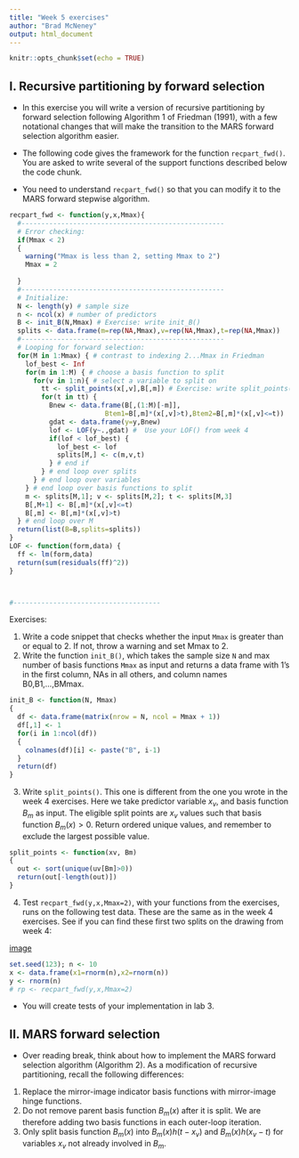 ```yaml
---
title: "Week 5 exercises"
author: "Brad McNeney"
output: html_document
---
```


```r
knitr::opts_chunk$set(echo = TRUE)
```

## I. Recursive partitioning by forward selection

* In this exercise you will write a version of 
recursive partitioning by forward selection
following Algorithm 1 of Friedman (1991), with 
a few notational changes that will make 
the transition to the MARS forward selection 
algorithm easier.

* The following code gives the framework for the function
`recpart_fwd()`.
You are asked to write several of the support 
functions described below the code chunk.

* You need to understand `recpart_fwd()` so that you 
can modify it to the MARS forward stepwise algorithm. 



```r
recpart_fwd <- function(y,x,Mmax){
  #---------------------------------------------------
  # Error checking:
  if(Mmax < 2)
  {
    warning("Mmax is less than 2, setting Mmax to 2")
    Mmax = 2
    
  }
  #---------------------------------------------------
  # Initialize:
  N <- length(y) # sample size
  n <- ncol(x) # number of predictors
  B <- init_B(N,Mmax) # Exercise: write init_B()
  splits <- data.frame(m=rep(NA,Mmax),v=rep(NA,Mmax),t=rep(NA,Mmax))
  #---------------------------------------------------
  # Looping for forward selection:
  for(M in 1:Mmax) { # contrast to indexing 2...Mmax in Friedman
    lof_best <- Inf
    for(m in 1:M) { # choose a basis function to split
      for(v in 1:n){ # select a variable to split on
        tt <- split_points(x[,v],B[,m]) # Exercise: write split_points() 
        for(t in tt) { 
          Bnew <- data.frame(B[,(1:M)[-m]],
                        Btem1=B[,m]*(x[,v]>t),Btem2=B[,m]*(x[,v]<=t)) 
          gdat <- data.frame(y=y,Bnew)
          lof <- LOF(y~.,gdat) #  Use your LOF() from week 4
          if(lof < lof_best) { 
            lof_best <- lof
            splits[M,] <- c(m,v,t) 
          } # end if
        } # end loop over splits
      } # end loop over variables
    } # end loop over basis functions to split
    m <- splits[M,1]; v <- splits[M,2]; t <- splits[M,3]
    B[,M+1] <- B[,m]*(x[,v]<=t)
    B[,m] <- B[,m]*(x[,v]>t)
  } # end loop over M
  return(list(B=B,splits=splits))
}
LOF <- function(form,data) {
  ff <- lm(form,data)
  return(sum(residuals(ff)^2))
}



#-------------------------------------
```

Exercises:

1. Write a code snippet that checks 
whether the input `Mmax` is greater than or equal to 2. If not, 
throw a warning and set Mmax to 2.
2. Write the function `init_B()`, which takes the sample 
size `N` and max number of basis functions `Mmax` as input
and returns a data frame with 1's in the first column, NAs in
all others, and column names B0,B1,...,BMmax.
```r
init_B <- function(N, Mmax)
{
  df <- data.frame(matrix(nrow = N, ncol = Mmax + 1))
  df[,1] <- 1
  for(i in 1:ncol(df))
  {
    colnames(df)[i] <- paste("B", i-1)
  }
  return(df)
}
```

3. Write `split_points()`. This one is different from the 
one you wrote in the week 4 exercises. Here we take predictor
variable $x_v$, and basis function $B_m$ as input. The eligible split 
points are $x_v$ values such that basis function $B_m(x)>0$.
Return ordered unique values, and remember to exclude the 
largest possible value.

```r
split_points <- function(xv, Bm)
{
  out <- sort(unique(uv[Bm]>0))
  return(out[-length(out)])
}
```

4. Test `recpart_fwd(y,x,Mmax=2)`, with your functions from 
the exercises, runs on the following test data. 
These are the same as in the week 4 exercises.
See if you can find these first two splits on the drawing from week 4: 

[image](exrecpart.png)

```r
set.seed(123); n <- 10
x <- data.frame(x1=rnorm(n),x2=rnorm(n))
y <- rnorm(n)
# rp <- recpart_fwd(y,x,Mmax=2)
```


* You will create tests of your implementation in lab 3.

## II. MARS forward selection

* Over reading break, think about how to 
implement the MARS forward selection algorithm (Algorithm 2). 
As a modification of recursive partitioning, recall the 
following differences:

1. Replace the mirror-image indicator basis functions with 
mirror-image hinge functions.
2. Do not remove parent basis function $B_m(x)$ after it
is split. We are therefore adding two basis functions in 
each outer-loop iteration.
3. Only split basis function $B_m(x)$ into $B_m(x)h(t-x_v)$
and $B_m(x)h(x_v-t)$ for variables $x_v$ not already involved in $B_m$.
